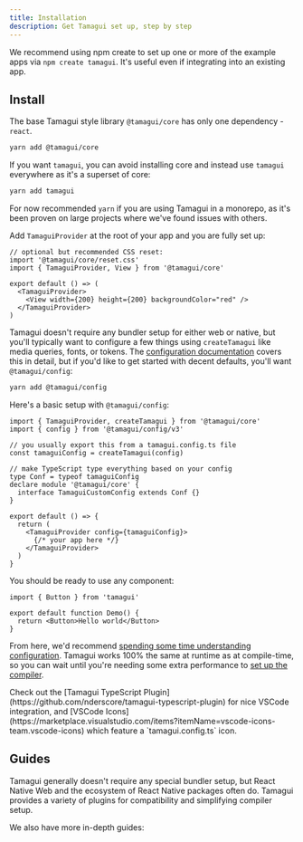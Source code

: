 ```yaml
---
title: Installation
description: Get Tamagui set up, step by step
---
```


We recommend using npm create to set up one or more of the example apps via `npm create tamagui`. It's useful even if integrating into an existing app.

## Install

The base Tamagui style library `@tamagui/core` has only one dependency - `react`.

```bash
yarn add @tamagui/core
```

If you want `tamagui`, you can avoid installing core and instead use `tamagui` everywhere as it's a superset of core:

```bash
yarn add tamagui
```

For now recommended `yarn` if you are using Tamagui in a monorepo, as it's been proven on large projects where we've found issues with others.

Add `TamaguiProvider` at the root of your app and you are fully set up:

```tsx
// optional but recommended CSS reset:
import '@tamagui/core/reset.css'
import { TamaguiProvider, View } from '@tamagui/core'

export default () => (
  <TamaguiProvider>
    <View width={200} height={200} backgroundColor="red" />
  </TamaguiProvider>
)
```

Tamagui doesn't require any bundler setup for either web or native, but you'll typically want to configure a few things using `createTamagui` like media queries, fonts, or tokens. The [configuration documentation](/docs/core/configuration) covers this in detail, but if you'd like to get started with decent defaults, you'll want `@tamagui/config`:

```bash
yarn add @tamagui/config
```

Here's a basic setup with `@tamagui/config`:

```tsx
import { TamaguiProvider, createTamagui } from '@tamagui/core'
import { config } from '@tamagui/config/v3'

// you usually export this from a tamagui.config.ts file
const tamaguiConfig = createTamagui(config)

// make TypeScript type everything based on your config
type Conf = typeof tamaguiConfig
declare module '@tamagui/core' {
  interface TamaguiCustomConfig extends Conf {}
}

export default () => {
  return (
    <TamaguiProvider config={tamaguiConfig}>
      {/* your app here */}
    </TamaguiProvider>
  )
}
```

You should be ready to use any component:

<Preview>
  <DemoButton />
</Preview>

```tsx class=preview line=5
import { Button } from 'tamagui'

export default function Demo() {
  return <Button>Hello world</Button>
}
```

From here, we'd recommend [spending some time understanding configuration](/docs/core/configuration). Tamagui works 100% the same at runtime as at compile-time, so you can wait until you're needing some extra performance to [set up the compiler](/docs/intro/compiler-install).

<Notice theme="green">
  Check out the [Tamagui TypeScript Plugin](https://github.com/nderscore/tamagui-typescript-plugin) for nice VSCode integration, and [VSCode Icons](https://marketplace.visualstudio.com/items?itemName=vscode-icons-team.vscode-icons) which feature a `tamagui.config.ts` icon.
</Notice>

## Guides

<Notice theme="green">
  Tamagui generally doesn't require any special bundler setup, but React Native Web and the ecosystem of React Native packages often do. Tamagui provides a variety of plugins for compatibility and simplifying compiler setup.
</Notice>

We also have more in-depth guides:

<Spacer/>

<Grid gap="$4">
  <LogoCard title="Webpack" img="/logos/webpack.svg" link="/docs/guides/webpack" subtitle="Powerful module bundler for modern JavaScript applications." colorOffset={0} />
  <LogoCard title="Metro" img="/logos/metro.svg" link="/docs/guides/metro" subtitle="Fast, scalable, and serverlessr javaScript bundler for react Native." colorOffset={3} />
  <LogoCard title="Vite" img="/logos/vite.svg" link="/docs/guides/vite" subtitle="Fast and modern development server and build tool." colorOffset={1} />
  <LogoCard title="Expo" img="/logos/expo.svg" link="/docs/guides/expo" subtitle="Platform for creating universal native apps with JavaScript and React." colorOffset={6} />
  <LogoCard fg={0} w="49%" $xs={{fg:0, w:"100%"}} title="Next.js" img="/logos/next-js.svg" link="/docs/guides/next-js" subtitle="Full-featured React framework with great developer experience." colorOffset={2}  />
</Grid>
